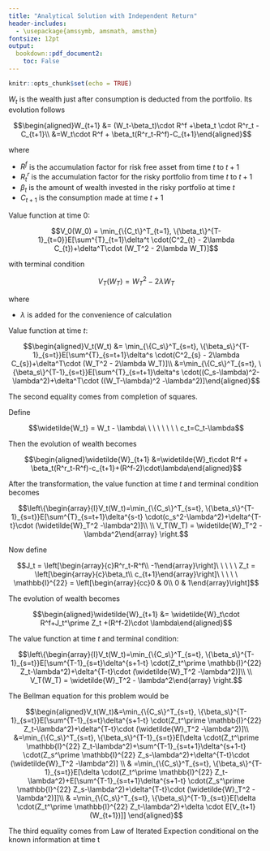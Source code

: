 ```yaml
---
title: "Analytical Solution with Independent Return"
header-includes:
  - \usepackage{amssymb, amsmath, amsthm}
fontsize: 12pt
output: 
  bookdown::pdf_document2:
    toc: False
---
```


```r
knitr::opts_chunk$set(echo = TRUE)
```

$W_t$ is the wealth just after consumption is deducted from the portfolio. Its evolution follows

$$\begin{aligned}W_{t+1} &= (W_t-\beta_t)\cdot R^f +\beta_t \cdot R^r_t - C_{t+1}\\ &=W_t\cdot R^f + \beta_t(R^r_t-R^f)-C_{t+1}\end{aligned}$$

where

* $R^f$ is the accumulation factor for risk free asset from time $t$ to $t+1$
* $R^r_t$ is the accumulation factor for the risky portfolio from time $t$ to $t+1$
* $\beta_t$ is the amount of wealth invested in the risky portfolio at time $t$
* $C_{t+1}$ is the consumption made at time $t+1$

Value function at time $0$: 

$$V_0(W_0) = \min_{\{C_t\}^T_{t=1}, \{\beta_t\}^{T-1}_{t=0}}E[\sum^{T}_{t=1}\delta^t \cdot(C^2_{t} - 2\lambda C_{t})+\delta^T\cdot (W_T^2 - 2\lambda W_T)]$$

with terminal condition 

$$V_T(W_T) =W_T^2 - 2\lambda W_T$$

where 

* $\lambda$ is added for the convenience of calculation

Value function at time $t$:

$$\begin{aligned}V_t(W_t) &= \min_{\{C_s\}^T_{s=t}, \{\beta_s\}^{T-1}_{s=t}}E[\sum^{T}_{s=t+1}\delta^s \cdot(C^2_{s} - 2\lambda C_{s})+\delta^T\cdot (W_T^2 - 2\lambda W_T)]\\ &=\min_{\{C_s\}^T_{s=t}, \{\beta_s\}^{T-1}_{s=t}}E[\sum^{T}_{s=t+1}\delta^s \cdot((C_s-\lambda)^2-\lambda^2)+\delta^T\cdot ((W_T-\lambda)^2 -\lambda^2)]\end{aligned}$$

The second equality comes from completion of squares.


<!-- $$\left\{\begin{array}{ccc} Z_t=\left(\begin{array}{c}C_t\\ \beta_t\end{array}\right), & S_t=\left(\begin{array}{c}W_t\\ Y_t\end{array}\right), & J=\left(\begin{array}{c}2\lambda\\ r\end{array}\right) \\ \Roman{1}=\left(\begin{array}{c}C_t\\ \beta_t\end{array}\right), & S_t=\left(\begin{array}{c}W_t\\ Y_t\end{array}\right), & J=\left(\begin{array}{c}2\lambda\\ r\end{array}\right)\end{array}\right.$$ -->

Define

$$\widetilde{W_t} = W_t - \lambda\ \ \ \ \ \ \ \ c_t=C_t-\lambda$$



Then the evolution of wealth becomes

$$\begin{aligned}\widetilde{W}_{t+1} &=\widetilde{W}_t\cdot R^f + \beta_t(R^r_t-R^f)-c_{t+1}+(R^f-2)\cdot\lambda\end{aligned}$$

After the transformation, the value function at time $t$ and terminal condition becomes 

$$\left\{\begin{array}{l}V_t(W_t)=\min_{\{C_s\}^T_{s=t}, \{\beta_s\}^{T-1}_{s=t}}E[\sum^{T}_{s=t+1}\delta^{s-t} \cdot(c_s^2-\lambda^2)+\delta^{T-t}\cdot (\widetilde{W}_T^2 -\lambda^2)]\\ \\ V_T(W_T) = \widetilde{W}_T^2 - \lambda^2\end{array} \right.$$


Now define

$$J_t = \left[\begin{array}{c}R^r_t-R^f\\ -1\end{array}\right]\ \ \ \ \ Z_t = \left[\begin{array}{c}\beta_t\\ c_{t+1}\end{array}\right]\ \ \ \ \ \mathbb{I}^{22} = \left[\begin{array}{cc}0 & 0\\ 0 & 1\end{array}\right]$$

The evolution of wealth becomes

$$\begin{aligned}\widetilde{W}_{t+1} &= \widetilde{W}_t\cdot R^f+J_t^\prime Z_t +(R^f-2)\cdot \lambda\end{aligned}$$

The value function at time $t$ and terminal condition:

$$\left\{\begin{array}{l}V_t(W_t)=\min_{\{C_s\}^T_{s=t}, \{\beta_s\}^{T-1}_{s=t}}E[\sum^{T-1}_{s=t}\delta^{s+1-t} \cdot(Z_t^\prime \mathbb{I}^{22} Z_t-\lambda^2)+\delta^{T-t}\cdot (\widetilde{W}_T^2 -\lambda^2)]\\ \\ V_T(W_T) = \widetilde{W}_T^2 - \lambda^2\end{array} \right.$$

The Bellman equation for this problem would be

$$\begin{aligned}V_t(W_t)&=\min_{\{C_s\}^T_{s=t}, \{\beta_s\}^{T-1}_{s=t}}E[\sum^{T-1}_{s=t}\delta^{s+1-t} \cdot(Z_t^\prime \mathbb{I}^{22} Z_t-\lambda^2)+\delta^{T-t}\cdot (\widetilde{W}_T^2 -\lambda^2)]\\ &=\min_{\{C_s\}^T_{s=t}, \{\beta_s\}^{T-1}_{s=t}}E[\delta \cdot(Z_t^\prime \mathbb{I}^{22} Z_t-\lambda^2)+\sum^{T-1}_{s=t+1}\delta^{s+1-t} \cdot(Z_s^\prime \mathbb{I}^{22} Z_s-\lambda^2)+\delta^{T-t}\cdot (\widetilde{W}_T^2 -\lambda^2)] \\ & =\min_{\{C_s\}^T_{s=t}, \{\beta_s\}^{T-1}_{s=t}}E[\delta \cdot(Z_t^\prime \mathbb{I}^{22} Z_t-\lambda^2)+E[\sum^{T-1}_{s=t+1}\delta^{s+1-t} \cdot(Z_s^\prime \mathbb{I}^{22} Z_s-\lambda^2)+\delta^{T-t}\cdot (\widetilde{W}_T^2 -\lambda^2)]]\\ & =\min_{\{C_s\}^T_{s=t}, \{\beta_s\}^{T-1}_{s=t}}E[\delta \cdot(Z_t^\prime \mathbb{I}^{22} Z_t-\lambda^2)+\delta \cdot E[V_{t+1}(W_{t+1})]] \end{aligned}$$

The third equality comes from Law of Iterated Expection conditional on the known information at time t

















